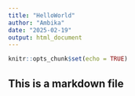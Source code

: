 ```yaml
---
title: "HelloWorld"
author: "Ambika"
date: "2025-02-19"
output: html_document
---
```


```r
knitr::opts_chunk$set(echo = TRUE)
```

## This is a markdown file